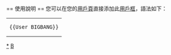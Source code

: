 {{Userbox-2
  |border-c = yellow
  |border-s = 4
  |id1-c    = #C0C0C0
  |id1-s    = 12
  |id1-fc   = #000000
  |id2-c    = #C0C0C0
  |id2-s    = 12
  |id2-fc   = #FFFFFF
  |info-c   = #C0C0C0
  |info-s   = 9
  |info-fc  = #FFFF
  |id1      = [[File:BIGBANG Extraordinary 20's.JPG|80px]]
  |id2      = [[File:Bigbang VIP.svg|50px]]
  |info     = <div class="center">這名用戶是<br><span style="color: yellow;">'''V.I.P'''</span></div><div class="center"><p>熱愛 <big>'''[[BIGBANG|<span style="color: yellow">BIGBANG</span>]]'''</big></p></div>
  |nocat    = {{{nocat|}}}
}}

<includeonly>[[Category:喜歡BIGBANG的維基人|{{PAGENAME}}]]</includeonly>
<noinclude>
<div style="clear: both; float: left;"></div>
<br>
== 使用說明 ==
您可以在您的[[維基百科:用戶頁|用戶頁]]直接添加此[[維基百科:用戶框|用戶框]]，語法如下：
{| style="background: transparent; float: left;"
|<pre>{{User BIGBANG}}</pre>
|}
[[Category:喜歡BIGBANG的維基人|*]]
[[Category:藝人用戶框模板|B‎]]